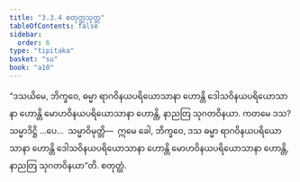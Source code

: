 ```yaml
---
title: "3.3.4 စတုတ္ထသုတ္တ"
tableOfContents: false
sidebar:
  order: 6
type: "tipitaka"
basket: "su"
book: "a10"
---
```



<DynamicBreadcrumb />

<Division number="126" book="a10">

<Paragraph number="1088" book="a10">
“ဒသယိမေ, ဘိက္ခဝေ, ဓမ္မာ ရာဂဝိနယပရိယောသာနာ ဟောန္တိ ဒေါသဝိနယပရိယောသာနာ ဟောန္တိ မောဟဝိနယပရိယောသာနာ ဟောန္တိ, နာညတြ သုဂတဝိနယာ. ကတမေ ဒသ? သမ္မာဒိဋ္ဌိ …ပေ…  သမ္မာဝိမုတ္တိ—  ဣမေ ခေါ, ဘိက္ခဝေ, ဒသ ဓမ္မာ ရာဂဝိနယပရိယောသာနာ ဟောန္တိ ဒေါသဝိနယပရိယောသာနာ ဟောန္တိ မောဟဝိနယပရိယောသာနာ ဟောန္တိ, နာညတြ သုဂတဝိနယာ”တိ.

</Paragraph>
</Division>

<Paragraph number="1089" type="center" book="a10">
စတုတ္ထံ.
</Paragraph>